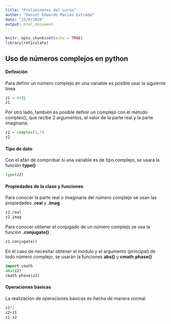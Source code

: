 ```yaml
---
title: "Preliminares del curso"
author: "Daniel Eduardo Macias Estrada"
date: "23/6/2020"
output: html_document
---
```


```r
knitr::opts_chunk$set(echo = TRUE)
library(reticulate)
```

## Uso de números complejos en python

#### Definición
Para definir un número complejo en una variable es posible usar la siguiente linea
```python
z1 = 4+3j
z1
```

Por otro lado, también es posible definir un complejo con el método complex(), que recibe 2 argumentos, el valor de la parte real y la parte imaginaria.

```python
z2 = complex(1,7)
z2
```

#### Tipo de dato
Con el afán de comprobar si una variable es de tipo complejo, se usara la función **type()**

```python
type(z2)
```

#### Propiedades de la clase y funciones
Para conocer la parte real o imaginaria del número complejo se usan las propiedades **.real** y **.imag**

```python
z2.real
z2.imag
```

Para conocer obtener el conjugado de un número complejo se usa la función **.conjugate()** 

```python
z1.conjugate()
```

En el caso de necesitar obtener el módulo y el argumento (principal) de todo número complejo, se usarán la funciones **abs()** y **cmath.phase()**

```python
import cmath
abs(z2)
cmath.phase(z2)
```

#### Operaciones básicas
La realización de operaciones básicas es hecha de manera normal

```python
z1*2
z2+z1
z1-z2
```

